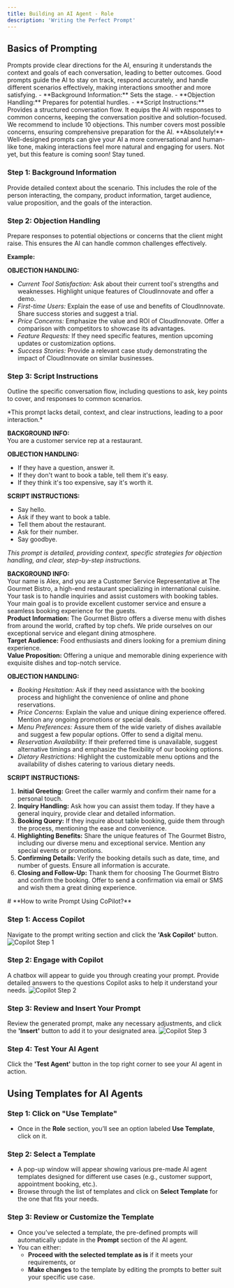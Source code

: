 ```yaml
---
title: Building an AI Agent - Role
description: 'Writing the Perfect Prompt'
---
```

## Basics of Prompting
<AccordionGroup>
<Accordion title="Why are prompts important for training a voice AI agent?">
  Prompts provide clear directions for the AI, ensuring it understands the context and goals of each conversation, leading to better outcomes.
</Accordion>
<Accordion title="How do prompts improve AI performance?">
  Good prompts guide the AI to stay on track, respond accurately, and handle different scenarios effectively, making interactions smoother and more satisfying.
</Accordion>

<Accordion title="What are the key components of a well-crafted prompt?">
  - **Background Information:** Sets the stage.
  - **Objection Handling:** Prepares for potential hurdles.
  - **Script Instructions:** Provides a structured conversation flow.
</Accordion>

<Accordion title="Why is objection handling important in a prompt?">
  It equips the AI with responses to common concerns, keeping the conversation positive and solution-focused.
</Accordion>

<Accordion title="What is the ideal number of objections to include in a prompt and why?">
  We recommend to include 10 objections. This number covers most possible concerns, ensuring comprehensive preparation for the AI.
</Accordion>

<Accordion title="Can prompts make the AI sound more human?">
  **Absolutely!** Well-designed prompts can give your AI a more conversational and human-like tone, making interactions feel more natural and engaging for users.
</Accordion>
<Accordion title="Can I upload media or provide links in the prompts?">
  Not yet, but this feature is coming soon! Stay tuned.
</Accordion>
<Accordion title="How to write a good Prompt for best results?">
  
  ### Step 1: Background Information
  
  Provide detailed context about the scenario. This includes the role of the person interacting, the company, product information, target audience, value proposition, and the goals of the interaction.

  ### Step 2: Objection Handling
  
  Prepare responses to potential objections or concerns that the client might raise. This ensures the AI can handle common challenges effectively.

  **Example:**

  **OBJECTION HANDLING:**

  - *Current Tool Satisfaction:* Ask about their current tool's strengths and weaknesses. Highlight unique features of CloudInnovate and offer a demo.
  - *First-time Users:* Explain the ease of use and benefits of CloudInnovate. Share success stories and suggest a trial.
  - *Price Concerns:* Emphasize the value and ROI of CloudInnovate. Offer a comparison with competitors to showcase its advantages.
  - *Feature Requests:* If they need specific features, mention upcoming updates or customization options.
  - *Success Stories:* Provide a relevant case study demonstrating the impact of CloudInnovate on similar businesses.

  ### Step 3: Script Instructions
  
  Outline the specific conversation flow, including questions to ask, key points to cover, and responses to common scenarios.

</Accordion>
<Accordion title="What does a bad prompt look like?">
   *This prompt lacks detail, context, and clear instructions, leading to a poor interaction.*
  
  **BACKGROUND INFO:**  
  You are a customer service rep at a restaurant.
  
  **OBJECTION HANDLING:**  
  - If they have a question, answer it.  
  - If they don't want to book a table, tell them it's easy.  
  - If they think it's too expensive, say it's worth it.
  
  **SCRIPT INSTRUCTIONS:**  
  - Say hello.  
  - Ask if they want to book a table.  
  - Tell them about the restaurant.  
  - Ask for their number.  
  - Say goodbye.
  


</Accordion>
<Accordion title="What does a good prompt look like?">


   *This prompt is detailed, providing context, specific strategies for objection handling, and clear, step-by-step instructions.*
  
  **BACKGROUND INFO:**  
  Your name is Alex, and you are a Customer Service Representative at The Gourmet Bistro, a high-end restaurant specializing in international cuisine. Your task is to handle inquiries and assist customers with booking tables. Your main goal is to provide excellent customer service and ensure a seamless booking experience for the guests.  
  **Product Information:** The Gourmet Bistro offers a diverse menu with dishes from around the world, crafted by top chefs. We pride ourselves on our exceptional service and elegant dining atmosphere.  
  **Target Audience:** Food enthusiasts and diners looking for a premium dining experience.  
  **Value Proposition:** Offering a unique and memorable dining experience with exquisite dishes and top-notch service.

  **OBJECTION HANDLING:**  
  - *Booking Hesitation:* Ask if they need assistance with the booking process and highlight the convenience of online and phone reservations.  
  - *Price Concerns:* Explain the value and unique dining experience offered. Mention any ongoing promotions or special deals.  
  - *Menu Preferences:* Assure them of the wide variety of dishes available and suggest a few popular options. Offer to send a digital menu.  
  - *Reservation Availability:* If their preferred time is unavailable, suggest alternative timings and emphasize the flexibility of our booking options.  
  - *Dietary Restrictions:* Highlight the customizable menu options and the availability of dishes catering to various dietary needs.

  **SCRIPT INSTRUCTIONS:**  
  1. **Initial Greeting:** Greet the caller warmly and confirm their name for a personal touch.  
  2. **Inquiry Handling:** Ask how you can assist them today. If they have a general inquiry, provide clear and detailed information.  
  3. **Booking Query:** If they inquire about table booking, guide them through the process, mentioning the ease and convenience.  
  4. **Highlighting Benefits:** Share the unique features of The Gourmet Bistro, including our diverse menu and exceptional service. Mention any special events or promotions.  
  5. **Confirming Details:** Verify the booking details such as date, time, and number of guests. Ensure all information is accurate.  
  6. **Closing and Follow-Up:** Thank them for choosing The Gourmet Bistro and confirm the booking. Offer to send a confirmation via email or SMS and wish them a great dining experience.
 
</Accordion>
</AccordionGroup>
# **How to write Prompt Using CoPilot?**

### Step 1: Access Copilot
Navigate to the prompt writing section and click the **'Ask Copilot'** button.
![Copilot Step 1](./images/copilot%201%20(1).png)

### Step 2: Engage with Copilot
A chatbox will appear to guide you through creating your prompt. Provide detailed answers to the questions Copilot asks to help it understand your needs.
![Copilot Step 2](./images/copilot%202.png)

### Step 3: Review and Insert Your Prompt
Review the generated prompt, make any necessary adjustments, and click the **'Insert'** button to add it to your designated area.
![Copilot Step 3](./images/copilot%203.png)

### Step 4: Test Your AI Agent
Click the **'Test Agent'** button in the top right corner to see your AI agent in action.

## Using Templates for AI Agents

### Step 1: Click on "Use Template"
- Once in the **Role** section, you’ll see an option labeled **Use Template**, click on it.

### Step 2: Select a Template
- A pop-up window will appear showing various pre-made AI agent templates designed for different use cases (e.g., customer support, appointment booking, etc.).
- Browse through the list of templates and click on **Select Template** for the one that fits your needs.

### Step 3: Review or Customize the Template
- Once you’ve selected a template, the pre-defined prompts will automatically update in the **Prompt** section of the AI agent.
- You can either:
    - **Proceed with the selected template as is** if it meets your requirements, or
    - **Make changes** to the template by editing the prompts to better suit your specific use case.
